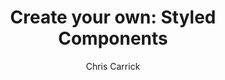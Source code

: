 ---
title: 'Create your own: Styled Components'
description: A look under the hood of popular css-in-js solution Styled Components.
featuredImage: ../../src/assets/images/keyboard.jpg
featuredIcon: styled-components
author: Chris Carrick
published: 1970-01-01T00:00:00.000Z
tags: ['create your own', 'styled-components', 'react', 'javascript', 'typescript']
---